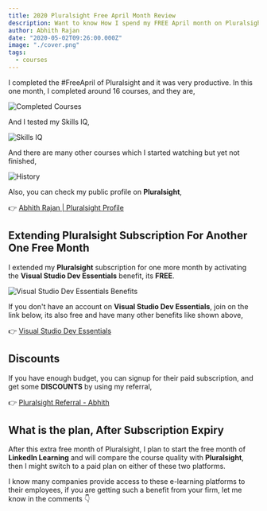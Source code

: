 ```yaml
---
title: 2020 Pluralsight Free April Month Review
description: Want to know How I spend my FREE April month on Pluralsight, plus how to extend Pluralsight subscription for another one free month.
author: Abhith Rajan
date: "2020-05-02T09:26:00.000Z"
image: "./cover.png"
tags:
  - courses
---
```


I completed the #FreeApril of Pluralsight and it was very productive. In this one month, I completed around 16 courses, and they are,

![Completed Courses](./completed-courses.png)

And I tested my Skills IQ,

![Skills IQ](./skills-iq.png)

And there are many other courses which I started watching but yet not finished,

![History](./history.png)

Also, you can check my public profile on **Pluralsight**,

:point_right: [Abhith Rajan | Pluralsight Profile](https://app.pluralsight.com/profile/abhith)

## Extending Pluralsight Subscription For Another One Free Month

I extended my **Pluralsight** subscription for one more month by activating the **Visual Studio Dev Essentials** benefit, its **FREE**.

![Visual Studio Dev Essentials Benefits](./visual-studio-dev-essentials-benefits.png)

If you don't have an account on **Visual Studio Dev Essentials**, join on the link below, its also free and have many other benefits like shown above,

:point_right: [Visual Studio Dev Essentials](https://visualstudio.microsoft.com/dev-essentials/)

## Discounts

If you have enough budget, you can signup for their paid subscription, and get some **DISCOUNTS** by using my referral,

:point_right: [Pluralsight Referral - Abhith](http://referral.pluralsight.com/mQgi3iP)

## What is the plan, After Subscription Expiry

After this extra free month of Pluralsight, I plan to start the free month of **LinkedIn Learning** and will compare the course quality with **Pluralsight**, then I might switch to a paid plan on either of these two platforms.

I know many companies provide access to these e-learning platforms to their employees, if you are getting such a benefit from your firm, let me know in the comments :point_down:
